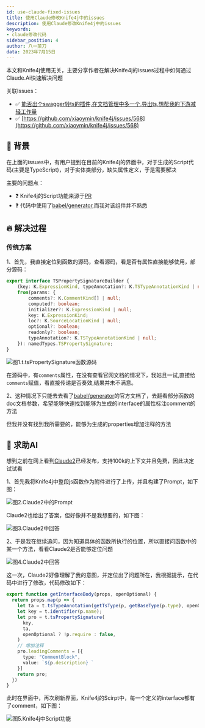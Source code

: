 ```yaml
---
id: use-claude-fixed-issues
title: 使用Claude修改Knife4j中的issues
description: 使用Claude修改Knife4j中的issues
keywords:
- claude修改代码
sidebar_position: 4
author: 八一菜刀
data: 2023年7月15日
---
```


本文和Knife4j使用无关，主要分享作者在解决Knife4j的issues过程中如何通过Claude.Ai快速解决问题

关联Issues：
- ✅ [能否出个swagger转ts的插件,在文档管理中多一个,导出ts,想帮我的下游减轻工作量](https://gitee.com/xiaoym/knife4j/issues/I6T78E)
- ✅ [https://github.com/xiaoymin/knife4j/issues/568](https://github.com/xiaoymin/knife4j/issues/568)

## 🌋 背景

在上面的issues中，有用户提到在目前的Knife4j的界面中，对于生成的Script代码(主要是TypeScript)，对于实体类部分，缺失属性定义，于是需要解决

主要的问题点：

- ❓ Knife4j的Script功能来源于[PR](https://github.com/xiaoymin/knife4j/pull/489)
- ❓ 代码中使用了[babel/generator](https://babel.dev/docs/babel-generator),而我对该组件并不熟悉


## 🔥 解决过程

### 传统方案

1、首先，我直接定位到函数的源码，查看源码，看是否有属性直接能够使用，部分源码：

```typescript
export interface TSPropertySignatureBuilder {
    (key: K.ExpressionKind, typeAnnotation?: K.TSTypeAnnotationKind | null, optional?: boolean): namedTypes.TSPropertySignature;
    from(params: {
        comments?: K.CommentKind[] | null;
        computed?: boolean;
        initializer?: K.ExpressionKind | null;
        key: K.ExpressionKind;
        loc?: K.SourceLocationKind | null;
        optional?: boolean;
        readonly?: boolean;
        typeAnnotation?: K.TSTypeAnnotationKind | null;
    }): namedTypes.TSPropertySignature;
}

```

![图1.t.tsPropertySignature函数源码](/images/blog/use-claude-fixed-issues/source-property.jpg)


在源码中，有`comments`属性，在没有查看官网文档的情况下，我姑且一试,直接给`comments`赋值，看直接传递是否奏效,结果并未不满意。



2、这种情况下只能去去看了[babel/generator](https://babel.dev/docs/babel-generator)的官方文档了，去翻看部分函数的doc文档参数，希望能够快速找到能够为生成的interface的属性标注comment的方法


但我并没有找到我所需要的，能够为生成的properties增加注释的方法


## 💯 求助AI

想到之前在网上看到[Claude2](https://claude.ai/)已经发布，支持100k的上下文并且免费，因此决定试试看

1、首先我将Knife4j中整段js函数作为附件进行了上传，并且构建了Prompt，如下图：

![图2.Claude2中的Prompt](/images/blog/use-claude-fixed-issues/js-fun.jpg)

Claude2也给出了答案，但好像并不是我想要的，如下图：

![图3.Claude2中回答](/images/blog/use-claude-fixed-issues/Claude-a1.png)


2、于是我在继续追问，因为知道具体的函数所执行的位置，所以直接问函数中的某一个方法，看看Claude2是否能够定位问题

![图4.Claude2中回答](/images/blog/use-claude-fixed-issues/Claude-a2.png)

这一次，Claude2好像理解了我的意图，并定位出了问题所在，我根据提示，在代码中进行了修改，代码修改如下：

```typescript
export function getInterfaceBody(props, openOptional) {
  return props.map(p => {
    let ta = t.tsTypeAnnotation(getTsType(p, getBaseType(p.type), openOptional), p.description);
    let key = t.identifier(p.name);
    let pro = t.tsPropertySignature(
      key,
      ta,
      openOptional ? !p.require : false,
    )
    // 增加注释
    pro.leadingComments = [{
      type: "CommentBlock",
      value: `${p.description} `
    }]
    return pro;
  })
}

```


此时在界面中，再次刷新界面，Knife4j的Scirpt中，每一个定义的interface都有了comment，如下图：

![图5.Knife4j中Script功能](/images/blog/use-claude-fixed-issues/show.jpg)